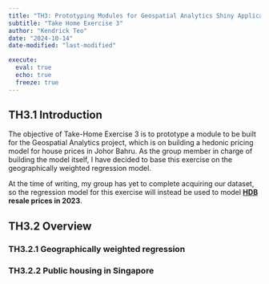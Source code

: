```yaml
---
title: "TH3: Prototyping Modules for Geospatial Analytics Shiny Application"
subtitle: "Take Home Exercise 3"
author: "Kendrick Teo"
date: "2024-10-14"
date-modified: "last-modified"

execute: 
  eval: true
  echo: true
  freeze: true
---
```


## TH3.1 Introduction

The objective of Take-Home Exercise 3 is to prototype a module to be built for the Geospatial Analytics project, which is on building a hedonic pricing model for house prices in Johor Bahru. As the group member in charge of building the model itself, I have decided to base this exercise on the geographically weighted regression model. 

At the time of writing, my group has yet to complete acquiring our dataset, so the regression model for this exercise will instead be used to model **[HDB](https://en.wikipedia.org/wiki/Public_housing_in_Singapore) resale prices in 2023**.

## TH3.2 Overview

### TH3.2.1 Geographically weighted regression



### TH3.2.2 Public housing in Singapore